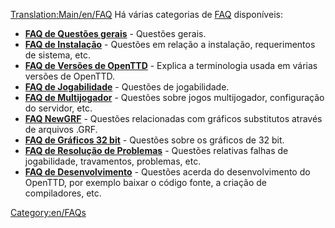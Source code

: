 [[Translation:Main/en/FAQ]]{{pt/Tabela de conteúdos}}
Há várias categorias de [http://pt.wikipedia.org/wiki/FAQ FAQ] disponíveis:

*'''[[Main/pt/FAQ Questões gerais|FAQ de Questões gerais]]''' - Questões gerais.
*'''[[Main/pt/FAQ Instalação|FAQ de Instalação]]''' - Questões em relação a instalação, requerimentos de sistema, etc.
*'''[[Main/pt/FAQ Versões de OpenTTD|FAQ de Versões de OpenTTD]]''' - Explica a terminologia usada em várias versões de OpenTTD.
*'''[[Main/pt/FAQ Jogabilidade|FAQ de Jogabilidade]]''' - Questões de jogabilidade. 
*'''[[Main/pt/FAQ Multijogador|FAQ de Multijogador]]''' - Questões sobre jogos multijogador, configuração do servidor, etc.
*'''[[Main/pt/FAQ NewGRF|FAQ NewGRF]]''' - Questões relacionadas com gráficos substitutos através de arquivos .GRF.
*'''[[Main/pt/FAQ Gráficos 32 bit|FAQ de Gráficos 32 bit]]''' - Questões sobre os gráficos de 32 bit.
*'''[[Main/pt/FAQ Resolução de Problemas|FAQ de Resolução de Problemas]]''' - Questões relativas falhas de jogabilidade, travamentos, problemas, etc.
*'''[[Main/pt/FAQ Desenvolvimento|FAQ de Desenvolvimento]]''' - Questões acerda do desenvolvimento do OpenTTD, por exemplo baixar o código fonte, a criação de compiladores, etc. 
[[Category:en/FAQs]]